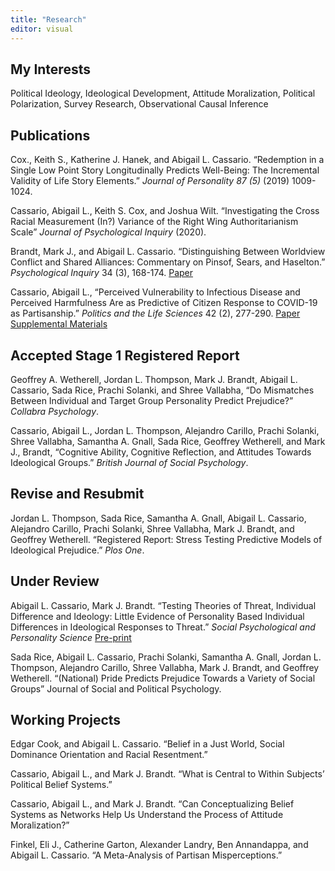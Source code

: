 ```yaml
---
title: "Research"
editor: visual
---
```


## My Interests

Political Ideology, Ideological Development, Attitude Moralization, Political Polarization, Survey Research, Observational Causal Inference

## Publications

Cox., Keith S., Katherine J. Hanek, and Abigail L. Cassario. "Redemption in a Single Low Point Story Longitudinally Predicts Well-Being: The Incremental Validity of Life Story Elements." *Journal of Personality 87 (5)* (2019) 1009-1024.

Cassario, Abigail L., Keith S. Cox, and Joshua Wilt. "Investigating the Cross Racial Measurement (In?) Variance of the Right Wing Authoritarianism Scale" *Journal of* *Psychological Inquiry* (2020).

Brandt, Mark J., and Abigail L. Cassario. "Distinguishing Between Worldview Conflict and Shared Alliances: Commentary on Pinsof, Sears, and Haselton." *Psychological Inquiry* 34 (3), 168-174. <a href="comment_brandt-cassario_psyarxiv.pdf">Paper</a>

Cassario, Abigail L., "Perceived Vulnerability to Infectious Disease and Perceived Harmfulness Are as Predictive of Citizen Response to COVID-19 as Partisanship." *Politics and the Life Sciences* 42 (2), 277-290. <a href="PVD_shortened_intro_PLS_new_pdf.pdf">Paper</a> <a href="PVDHarmAppendixPLS_pdf.pdf">Supplemental Materials</a>

## Accepted Stage 1 Registered Report

Geoffrey A. Wetherell, Jordan L. Thompson, Mark J. Brandt, Abigail L. Cassario, Sada Rice, Prachi Solanki, and Shree Vallabha, "Do Mismatches Between Individual and Target Group Personality Predict Prejudice?" *Collabra Psychology*.

Cassario, Abigail L., Jordan L. Thompson, Alejandro Carillo, Prachi Solanki, Shree Vallabha, Samantha A. Gnall, Sada Rice, Geoffrey Wetherell, and Mark J., Brandt, "Cognitive Ability, Cognitive Reflection, and Attitudes Towards Ideological Groups." *British Journal of Social Psychology*.

## Revise and Resubmit

Jordan L. Thompson, Sada Rice, Samantha A. Gnall, Abigail L. Cassario, Alejandro Carillo, Prachi Solanki, Shree Vallabha, Mark J. Brandt, and Geoffrey Wetherell. "Registered Report: Stress Testing Predictive Models of Ideological Prejudice." *Plos One*.

## Under Review

Abigail L. Cassario, Mark J. Brandt. "Testing Theories of Threat, Individual Difference and Ideology: Little Evidence of Personality Based Individual Differences in Ideological Responses to Threat." *Social Psychological and Personality Science* <a href="2024-01-22-FINAL-non-anon-pdf.pdf">Pre-print</a>

Sada Rice, Abigail L. Cassario, Prachi Solanki, Samantha A. Gnall, Jordan L. Thompson, Alejandro Carillo, Shree Vallabha, Mark J. Brandt, and Geoffrey Wetherell. "(National) Pride Predicts Prejudice Towards a Variety of Social Groups" Journal of Social and Political Psychology.

## Working Projects

Edgar Cook, and Abigail L. Cassario. "Belief in a Just World, Social Dominance Orientation and Racial Resentment."

Cassario, Abigail L., and Mark J. Brandt. "What is Central to Within Subjects' Political Belief Systems."

Cassario, Abigail L., and Mark J. Brandt. "Can Conceptualizing Belief Systems as Networks Help Us Understand the Process of Attitude Moralization?"

Finkel, Eli J., Catherine Garton, Alexander Landry, Ben Annandappa, and Abigail L. Cassario. "A Meta-Analysis of Partisan Misperceptions."
